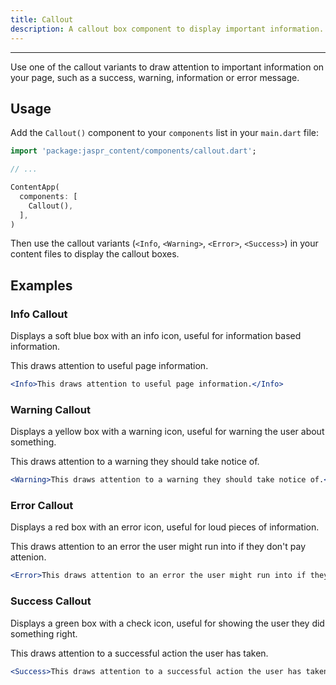 ```yaml
---
title: Callout
description: A callout box component to display important information.
---
```


---

Use one of the callout variants to draw attention to important information on your page, such as a success, warning, information or error message.

## Usage

Add the `Callout()` component to your `components` list in your `main.dart` file:

```dart
import 'package:jaspr_content/components/callout.dart';

// ...

ContentApp(
  components: [
    Callout(),
  ],
)
```

Then use the callout variants (`<Info`, `<Warning>`, `<Error>`, `<Success>`) in your content files to display the callout boxes.

## Examples

### Info Callout

Displays a soft blue box with an info icon, useful for information based information.

<Info>This draws attention to useful page information.</Info>

```jsx
<Info>This draws attention to useful page information.</Info>
```

### Warning Callout

Displays a yellow box with a warning icon, useful for warning the user about something.

<Warning>This draws attention to a warning they should take notice of.</Warning>

```jsx
<Warning>This draws attention to a warning they should take notice of.</Warning>
```

### Error Callout

Displays a red box with an error icon, useful for loud pieces of information.

<Error>This draws attention to an error the user might run into if they don't pay attenion.</Error>

```jsx
<Error>This draws attention to an error the user might run into if they don't pay attenion.</Error>
```

### Success Callout

Displays a green box with a check icon, useful for showing the user they did something right.

<Success>This draws attention to a successful action the user has taken.</Success>

```jsx
<Success>This draws attention to a successful action the user has taken.</Success>
```
